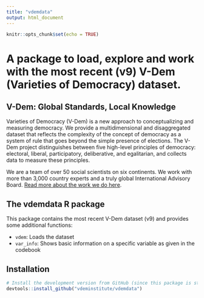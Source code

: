 ```yaml
---
title: "vdemdata"
output: html_document
---
```


```r
knitr::opts_chunk$set(echo = TRUE)
```

# A package to load, explore and work with the most recent (v9) V-Dem (Varieties of Democracy) dataset.

## V-Dem: Global Standards, Local Knowledge

Varieties of Democracy (V-Dem) is a new approach to conceptualizing and measuring democracy. We provide a multidimensional and disaggregated dataset that reflects the complexity of the concept of democracy as a system of rule that goes beyond the simple presence of elections. The V-Dem project distinguishes between five high-level principles of democracy: electoral, liberal, participatory, deliberative, and egalitarian, and collects data to measure these principles. 

We are a team of over 50 social scientists on six continents. We work with more than 3,000 country experts and a truly global International Advisory Board. [Read more about the work we do here](https://www.v-dem.net/en/).


## The vdemdata R package

This package contains the most recent V-Dem dataset (v9) and provides some additional functions:

* `vdem`: Loads the dataset
* `var_info`: Shows basic information on a specific variable as given in the codebook

## Installation

```r
# Install the development version from GitHub (since this package is still an ongoing project, keep checking for updates, new functions, etc. here!)
devtools::install_github("vdeminstitute/vdemdata")
```


